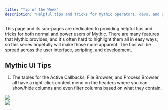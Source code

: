 ```yaml
---
title: "Tip of the Week"
description: "Helpful tips and tricks for Mythic operators, devs, and power users"
---
```



This page and its sub-pages are dedicated to providing helpful tips and tricks for both normal and power users of Mythic. There are many features that Mythic provides, and it's often hard to highlight them all in easy ways, so this series hopefully will make those more apparent. The tips will be spread across the user interface, scripting, and development.

## Mythic UI Tips

1. The tables for the Active Callbacks, File Browser, and Process Browser all have a right-click context menu on the headers where you can show/hide columns and even filter columns based on what they contain.

<Frame caption="Right-click Headers">
    <img src="/images/version-3.0/image-55.png"/>
</Frame>
<br/>
<Frame caption="Adjust Column Visibilities">
    <img src="/images/version-3.0/image-56.png"/>
</Frame>




